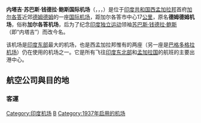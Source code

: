 {{Infobox Airport
|airport_name = <center>内塔吉·苏巴斯·钱德拉·鲍斯国际机场<br />{{lang|bn|নেতাজি সুভাষচন্দ্র বসু আন্তর্জাতিক বিমানবন্দর}}<br /><small>{{lang|en|Netaji Subhash Chandra Bose International Airport}}</small></center>
|nativename = <center>加尔各答机场<br />{{lang|en|Kolkata Airport}}</center>
|photo = Kolkata Airport New Terminal Outside view.JPG
|IATA = {{lang|en|CCU}}
|ICAO = {{lang|en|VECC}}
|type = [[民用航空|民用]]
| owner-oper = [[印度机场管理局|印度机场管理局]]
|city   = {{flagicon|India}}[[印度|印度]][[加尔各答|加尔各答]]
|location = {{flagicon|India}}印度[[德姆德姆|德姆德姆]] 
|elevation = 5米
|coordinates = {{coord|22|39|17|N|088|26|48|E|type:airport_region:IN-WB|display=inline,title|name=Netaji Subhash Chandra Bose International Airport}}
|website = [http://www.nscbiairport.org/ www.nscbiairport.org/]
| metric-elev = Y
| metric-rwy = Y
|r1-number = 01L/19R
|r1-length-f = 7,871
|r1-length-m = 2,399
|r1-surface = [[柏油|柏油]]
|r2-number = 01R/19L
|r2-length-f = 11,900
|r2-length-m = 3,627
|r2-surface = 柏油
|footnotes =
}}

'''内塔吉·苏巴斯·钱德拉·鲍斯国际机场'''（{{lang-bn|নেতাজি সুভাষচন্দ্র বসু আন্তর্জাতিক বিমানবন্দর}}，{{lang-hi|नेताजी सुभाष चंद्र बोस अन्तर्राष्ट्रीय हवाई अड्डा}}，{{lang-en|Netaji Subhash Chandra Bose International Airport}}，{{Airport codes|CCU|VECC}}）是位于[[印度共和国|印度共和国]][[西孟加拉邦|西孟加拉邦]]首府[[加尔各答|加尔各答]]近郊[[德姆德姆|德姆德姆]]的一座[[国际机场|国际]][[机场|机场]]，距加尔各答市中心17[[公里|公里]]，原名'''德姆德姆机场'''，俗称'''加尔各答机场'''，后为了纪念[[印度独立运动|印度独立运动]]领袖[[苏巴斯·钱德拉·鲍斯|苏巴斯·钱德拉·鲍斯]]（即“内塔吉”）而改今名。

该机场是[[印度东部|印度东部]]最大的机场，也是西孟加拉邦惟有的两座（另一座是[[巴格多格拉机场|巴格多格拉机场]]）仍在使用的机场之一。它是所有飞往[[印度东北部|印度东北部]]和[[孟加拉国|孟加拉国]]的航班的主要出港中心。
==航空公司與目的地==
=== 客運 ===
{{Airport-dest-list
|{{flagicon|MYS}} [[亞洲航空|亞洲航空]]|[[吉隆坡国际机场|吉隆坡]]
|{{flagicon|IND}} [[印度航空|印度航空]]（國內）|{{link-en|阿加爾塔拉機場|Agartala Airport|阿加爾塔拉}}、{{link-en|艾藻爾機場|Lengpui Airport|艾藻爾}}、{{link-en|巴克多拉機場|Bagdogra Airport|巴克多拉}}、[[班加罗尔国际机场|班加羅爾]]、[[金奈国际机场|清奈]]、[[英迪拉·甘地国际机场|德里]]、{{link-en|迪布魯加爾機場|Dibrugarh Airport|迪布魯加爾}}、{{link-en|迪馬普爾機場|Dimapur Airport|迪馬普爾}}、{{link-en|加雅機場|Gaya Airport|加雅}}、{{link-en|古瓦哈提國際機場|Lokpriya Gopinath Bordoloi International Airport|古瓦哈提}}、[[拉吉夫·甘地国际机场|海得拉巴]]、{{link-en|因帕爾國際機場|Imphal International Airport|因帕爾}}、[[贾特拉帕蒂·希瓦吉国际机场|孟買]]、[[韋埃爾·薩瓦卡國際機場|布萊爾港]]、{{link-en|西爾恰爾機場|Silchar Airport|西爾恰爾}}
|{{flagicon|IND}} [[印度航空|印度航空]]（國際）|[[沙阿贾拉勒国际机场|達卡]]、[[特里布万国际机场|加德滿都]]、[[仰光国际机场|仰光]]
|{{flagicon|IND}} {{link-en|印度區域航空|Air India Regional}}|{{link-en|阿加爾塔拉機場|Agartala Airport|阿加爾塔拉}}、{{link-en|古瓦哈提國際機場|Lokpriya Gopinath Bordoloi International Airport|古瓦哈提}}、{{link-en|拉金普機場|Lilabari Airport|拉金普}}、{{link-en|泰茲普爾機場|Tezpur Airport|泰茲普爾}}、{{link-en|西隆機場|Shillong Airport|西隆}}、{{link-en|西爾恰爾機場|Silchar Airport|西爾恰爾}}
|{{flagicon|BHU}} [[不丹航空|不丹航空]]|[[素万那普机场|曼谷-蘇凡納布]]、[[帕羅機場|帕羅]]
|{{flagicon|BGD}} [[孟加拉航空|孟加拉航空]]|[[沙赫阿馬納國際機場|吉大港]]、[[沙阿贾拉勒国际机场|達卡]]
|{{nowrap|{{flagicon|CHN}} [[中國東方航空|中國東方航空]]}}|[[杭州萧山国际机场|杭州]]、[[昆明长水国际机场|昆明]]
|{{flagicon|HK}} [[國泰港龍航空|國泰港龍航空]]|[[香港國際機場|香港]]
|{{flagicon|BHU}} [[不丹皇家航空|不丹皇家航空]]|[[素万那普机场|曼谷-蘇凡納布]]、[[帕羅機場|帕羅]]、[[新加坡樟宜机场|新加坡]]
|{{flagicon|ARE}} [[阿聯酋航空|阿聯酋航空]]|[[迪拜国际机场|杜拜]]
|{{flagicon|ARE}} [[阿提哈德航空|阿提哈德航空]]|[[阿布扎比國際機場|阿布達比]]
|{{flagicon|IND}} [[走吧航空|走吧航空]]|[[萨达尔·瓦拉巴伊·帕特尔国际机场|艾哈邁達巴德]]、{{link-en|巴克多拉機場|Bagdogra Airport|巴克多拉}}、[[金奈国际机场|清奈]]、[[英迪拉·甘地国际机场|德里]]、{{link-en|古瓦哈提國際機場|Lokpriya Gopinath Bordoloi International Airport|古瓦哈提}}、[[韋埃爾·薩瓦卡國際機場|布萊爾港]]
|{{flagicon|MMR}} {{link-en|金缅甸航空|Golden Myanmar Airlines}}|[[仰光国际机场|仰光]]
|{{flagicon|IND}} [[靛藍航空|靛藍航空]]（國內）|
|{{flagicon|IND}} [[靛藍航空|靛藍航空]]（國際）|[[素万那普机场|曼谷-蘇凡納布]]、[[樟宜国际机场|新加坡]]、[[香港國際機場|香港]]、[[广州白云国际机场|广州]]
|{{flagicon|LKA}} [[錫蘭航空|錫蘭航空]]|[[班达拉奈克国际机场|可倫坡]]
|{{flagicon|QAT}} [[卡達航空|卡達航空]]|[[哈马德国际机场|杜哈]]
|{{flagicon|BGD}} [[麗晶航空|麗晶航空]]|[[沙赫阿馬納國際機場|吉大港]]、[[沙阿贾拉勒国际机场|達卡]]
|{{flagicon|SGP}} [[勝安航空|勝安航空]]|[[新加坡樟宜机场|新加坡]]
|{{flagicon|SGP}} [[新加坡航空|新加坡航空]]|[[新加坡樟宜机场|新加坡]]
|{{flagicon|IND}} [[香料航空|香料航空]]（國內）|{{link-en|阿加爾塔拉機場|Agartala Airport|阿加爾塔拉}}、{{link-en|巴克多拉機場|Bagdogra Airport|巴克多拉}}、[[班加罗尔国际机场|班加羅爾]]、[[金奈国际机场|清奈]]、[[英迪拉·甘地国际机场|德里]]、{{link-en|果阿邦國際機場|Goa International Airport|果阿邦}}、{{link-en|古瓦哈提國際機場|Lokpriya Gopinath Bordoloi International Airport|古瓦哈提}}、[[拉吉夫·甘地国际机场|海得拉巴]]、[[贾特拉帕蒂·希瓦吉国际机场|孟買]]、[[韋埃爾·薩瓦卡國際機場|布萊爾港]]、[[浦那机场|浦那]]
|{{flagicon|IND}} [[香料航空|香料航空]]（國際）|[[素万那普机场|曼谷-蘇凡納布]]
|{{flagicon|THA}} [[泰國國際航空|泰國國際航空]]|[[素万那普机场|曼谷-蘇凡納布]]
|{{flagicon|BGD}} [[聯合航空_(孟加拉)|聯合航空]]|[[沙赫阿馬納國際機場|吉大港]]、[[沙阿贾拉勒国际机场|達卡]]
|{{flagicon|IND}} Vistara|[[英迪拉·甘地国际机场|德里]]、[[韋埃爾·薩瓦卡國際機場|布萊爾港]]
}}


[[Category:印度机场|Category:印度机场]]
[[Category:冠以人名的亞洲機場|B]]
[[Category:1937年启用的机场|Category:1937年启用的机场]]